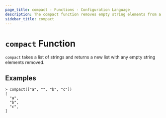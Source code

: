 ```yaml
---
page_title: compact - Functions - Configuration Language
description: The compact function removes empty string elements from a list.
sidebar_title: compact
---
```


# `compact` Function

`compact` takes a list of strings and returns a new list with any empty string
elements removed.

## Examples

```
> compact(["a", "", "b", "c"])
[
  "a",
  "b",
  "c",
]
```
